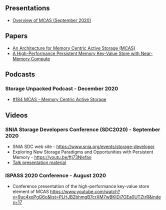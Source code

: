 ## Presentations

- [Overview of MCAS (September 2020)](https://drive.google.com/file/d/1HqUiIycuBfaEmjCxHRaHpu8UpVsmePyk/view?usp=sharing)

## Papers

- [An Architecture for Memory Centric Active Storage (MCAS)](https://arxiv.org/abs/2103.00007)
- [A High-Performance Persistent Memory Key-Value Store with Near-Memory Compute](http://arxiv.org/abs/2104.06225)

## Podcasts

### Storage Unpacked Podcast - December 2020

- [#184 MCAS - Memory Centric Active Storage](https://storageunpacked.com/2020/11/184-mcas/)

## Videos

### SNIA Storage Developers Conference (SDC2020) - September 2020
- SNIA SDC web site - https://www.snia.org/events/storage-developer
- Exploring New Storage Paradigms and Opportunities with Persistent Memory - https://youtu.be/ftj73Nlefao
- [Talk presentation material](https://storagedeveloper2020.org/sites/default/files/004-Waddington-Exploring-New-Storage-Paradigms.pdf)

### ISPASS 2020 Conference - August 2020
- Conference presentation of the high-performance key-value store element of MCAS
  https://www.youtube.com/watch?v=9uc4xoPgG6c&list=PLHJB2bhmgB7crXM7wBKIDi7OEa0UTZtrR&index=17
